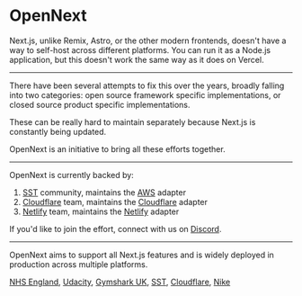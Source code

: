 
# OpenNext

Next.js, unlike Remix, Astro, or the other modern frontends, doesn't have a way to self-host across different platforms. You can run it as a Node.js application, but this doesn't work the same way as it does on Vercel.

---

There have been several attempts to fix this over the years, broadly falling into two categories: open source framework specific implementations, or closed source product specific implementations.

These can be really hard to maintain separately because Next.js is constantly being updated.

OpenNext is an initiative to bring all these efforts together.

---

OpenNext is currently backed by:

1. [SST](https://sst.dev) community, maintains the [AWS](aws) adapter
2. [Cloudflare](https://developers.cloudflare.com/) team, maintains the [Cloudflare](cloudflare) adapter
3. [Netlify](https://www.netlify.com/) team, maintains the [Netlify](netlify) adapter

If you'd like to join the effort, connect with us on [Discord](https://discord.gg/opennextjs).

---

OpenNext aims to support all Next.js features and is widely deployed in production across multiple platforms.

[NHS England](https://github.com/nhs-england-tools/terraform-aws-opennext), [Udacity](https://engineering.udacity.com/deploying-next-js-on-the-edge-with-sst-is-sst-the-game-changer-its-claimed-to-be-1f05a0abc27c), [Gymshark UK](https://uk.gymshark.com), [SST](https://sst.dev), [Cloudflare](https://www.cloudflare.com), [Nike](https://about.nike.com)
